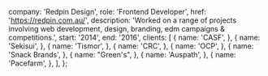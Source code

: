 
  company: 'Redpin Design',
  role: 'Frontend Developer',
  href: 'https://redpin.com.au/',
  description:
    'Worked on a range of projects involving web development, design, branding, edm campaigns & competitions.',
  start: '2014',
  end: '2016',
  clients: [
    {
      name: 'CASF',
    },
    {
      name: 'Sekisui',
    },
    {
      name: 'Tismor',
    },
    {
      name: 'CRC',
    },
    {
      name: 'OCP',
    },
    {
      name: 'Snack Brands',
    },
    {
      name: "Green's",
    },
    {
      name: 'Auspath',
    },
    {
      name: 'Pacefarm',
    },
  ],
};


